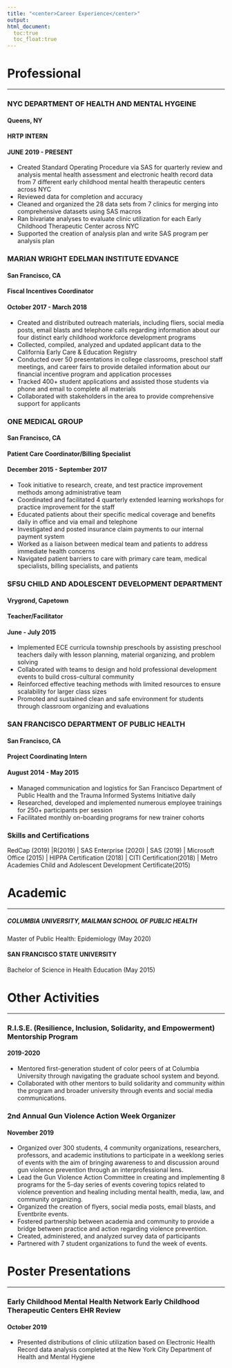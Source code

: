 ```yaml
---
title: "<center>Career Experience</center>"
output: 
html_document:
  toc:true
  toc_float:true
---
```


# Professional

---

### NYC DEPARTMENT OF HEALTH AND MENTAL HYGEINE 
#### Queens, NY
#### HRTP INTERN 
#### JUNE 2019 - PRESENT
*	Created Standard Operating Procedure via SAS for quarterly review and analysis mental health assessment and electronic health record data from 7 different early childhood mental health therapeutic centers across NYC
*	Reviewed data for completion and accuracy 
*	Cleaned and organized the 28 data sets from 7 clinics for merging into comprehensive datasets using SAS macros 
*	Ran bivariate analyses to evaluate clinic utilization for each Early Childhood Therapeutic Center across NYC
*	Supported the creation of analysis plan and write SAS program per analysis plan

### MARIAN WRIGHT EDELMAN INSTITUTE EDVANCE
#### San Francisco, CA
#### Fiscal Incentives Coordinator
#### October 2017 - March 2018
*	Created and distributed outreach materials, including fliers, social media posts, email blasts and telephone calls regarding information about our four distinct early childhood workforce development programs 
*	Collected, compiled, analyzed and updated applicant data to the California Early Care & Education Registry
*	Conducted over 50 presentations in college classrooms, preschool staff meetings, and career fairs to provide detailed information about our financial incentive program and application processes
*	Tracked 400+ student applications and assisted those students via phone and email to complete all materials
*	Collaborated with stakeholders in the area to provide comprehensive support for applicants 

### ONE MEDICAL GROUP
#### San Francisco, CA
#### Patient Care Coordinator/Billing Specialist 
#### December 2015 - September 2017
*	Took initiative to research, create, and test practice improvement methods among administrative team
*	Coordinated and facilitated 4 quarterly extended learning workshops for practice improvement for the staff 
*	Educated patients about their specific medical coverage and benefits daily in office and via email and telephone
*	Investigated and posted insurance claim payments to our internal payment system
*	Worked as a liaison between medical team and patients to address immediate health concerns
*	Navigated patient barriers to care with primary care team, medical specialists, billing specialists, and patients

### SFSU CHILD AND ADOLESCENT DEVELOPMENT DEPARTMENT 
#### Vrygrond, Capetown 
#### Teacher/Facilitator 
#### June - July 2015
*	Implemented ECE curricula township preschools by assisting preschool teachers daily with lesson planning, material organizing, and problem solving
*	Collaborated with teams to design and hold professional development events to build cross-cultural community
*	Reinforced effective teaching methods with limited resources to ensure scalability for larger class sizes
*	Promoted and sustained clean and safe environment for students through classroom organizing and evaluations
	
### SAN FRANCISCO DEPARTMENT OF PUBLIC HEALTH	
#### San Francisco, CA
#### Project Coordinating Intern 
#### August 2014 - May 2015
*	Managed communication and logistics for San Francisco Department of Public Health and the Trauma Informed Systems Initiative daily
*	Researched, developed and implemented numerous employee trainings for 250+ participants per session
*	Facilitated monthly on-boarding programs for new trainer cohorts

### Skills and Certifications
RedCap (2019) |R(2019) | SAS Enterprise (2020) | SAS (2019) | Microsoft Office (2015) | HIPPA Certification (2018) | CITI Certification(2018) | Metro Academies Child and Adolescent Development Certificate(2015)

# Academic

---

##### COLUMBIA UNIVERSITY, MAILMAN SCHOOL OF PUBLIC HEALTH
Master of Public Health: Epidemiology (May 2020)  

#### SAN FRANCISCO STATE UNIVERSITY 
Bachelor of Science in Health Education (May 2015) 

# Other Activities 

---

### R.I.S.E. (Resilience, Inclusion, Solidarity, and Empowerment) Mentorship Program
#### 2019-2020
* Mentored first-generation student of color peers of at Columbia University through navigating the graduate school system and beyond.
* Collaborated with other mentors to build solidarity and community within the program and broader university through events and social media communications.

### 2nd Annual Gun Violence Action Week Organizer 
#### November 2019 
* Organized over 300 students, 4 community organizations, researchers, professors, and academic institutions to participate in a weeklong series of events with the aim of bringing awareness to and discussion around gun violence prevention through an interprofessional lens.
* Lead the Gun Violence Action Committee in creating and implementing 8 programs for the 5-day series of events covering topics related to violence prevention and healing including mental health, media, law, and community organizing.
* Organized the creation of flyers, social media posts, email blasts, and Eventbrite events.
* Fostered partnership between academia and community to provide a bridge between practice and action regarding violence prevention.
* Created, administered, and analyzed survey data of participants
* Partnered with 7 student organizations to fund the week of events.

# Poster Presentations

---

### Early Childhood Mental Health Network Early Childhood Therapeutic Centers EHR Review
#### October 2019
* Presented distributions of clinic utilization based on Electronic Health Record data analysis completed at the New York City Department of Health and Mental Hygiene 